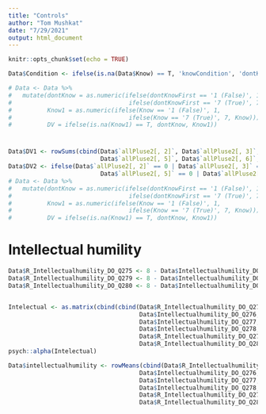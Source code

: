 ```yaml
---
title: "Controls"
author: "Tom Mushkat"
date: "7/29/2021"
output: html_document
---
```


```r
knitr::opts_chunk$set(echo = TRUE)
```

```r
Data$Condition <- ifelse(is.na(Data$Know) == T, 'knowCondition', 'dontKnowCondition')

# Data <- Data %>% 
#   mutate(dontKnow = as.numeric(ifelse(dontKnowFirst == '1 (False)', 1, 
#                                 ifelse(dontKnowFirst == '7 (True)', 7, dontKnowFirst))),
#          Know1 = as.numeric(ifelse(Know == '1 (False)', 1, 
#                                 ifelse(Know == '7 (True)', 7, Know))),
#          DV = ifelse(is.na(Know1) == T, dontKnow, Know1))
```

# 

```r
Data$DV1 <- rowSums(cbind(Data$`allPluse2[, 2]`, Data$`allPluse2[, 3]`, Data$`allPluse2[, 4]`,
                          Data$`allPluse2[, 5]`, Data$`allPluse2[, 6]`, Data$`allPluse2[, 7]`)) / 6
Data$DV2 <- ifelse(Data$`allPluse2[, 2]` == 0 | Data$`allPluse2[, 3]` == 0 | Data$`allPluse2[, 4]` == 0 |
                          Data$`allPluse2[, 5]` == 0 | Data$`allPluse2[, 6]` == 0 | Data$`allPluse2[, 7]` == 0, 'dontConfirm', 'Confirm')
# Data <- Data %>% 
#   mutate(dontKnow = as.numeric(ifelse(dontKnowFirst == '1 (False)', 1, 
#                                 ifelse(dontKnowFirst == '7 (True)', 7, dontKnowFirst))),
#          Know1 = as.numeric(ifelse(Know == '1 (False)', 1, 
#                                 ifelse(Know == '7 (True)', 7, Know))),
#          DV = ifelse(is.na(Know1) == T, dontKnow, Know1))
```


# Intellectual humility
```r

Data$R_Intellectualhumility_DO_Q275 <- 8 - Data$Intellectualhumility_DO_Q275
Data$R_Intellectualhumility_DO_Q279 <- 8 - Data$Intellectualhumility_DO_Q279
Data$R_Intellectualhumility_DO_Q280 <- 8 - Data$Intellectualhumility_DO_Q280


Intelectual <- as.matrix(cbind(cbind(Data$R_Intellectualhumility_DO_Q275,
                                     Data$Intellectualhumility_DO_Q276,
                                     Data$Intellectualhumility_DO_Q277,
                                     Data$Intellectualhumility_DO_Q278,
                                     Data$R_Intellectualhumility_DO_Q279,
                                     Data$R_Intellectualhumility_DO_Q280)))
psych::alpha(Intelectual)

Data$intellectualhumility <- rowMeans(cbind(Data$R_Intellectualhumility_DO_Q275,
                                     Data$Intellectualhumility_DO_Q276,
                                     Data$Intellectualhumility_DO_Q277,
                                     Data$Intellectualhumility_DO_Q278,
                                     Data$R_Intellectualhumility_DO_Q279,
                                     Data$R_Intellectualhumility_DO_Q280))
```



